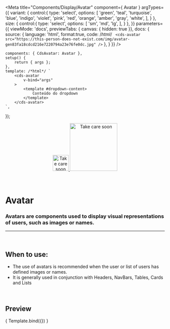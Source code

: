 
<Meta
	title="Components/Display/Avatar"
	component={ Avatar }
	argTypes={{
		variant: {
			control:{
				type: 'select',
				options: [
					'green',
					'teal',
					'turquoise',
					'blue',
					'indigo',
					'violet',
					'pink',
					'red',
					'orange',
					'amber',
					'gray',
					'white',
				],
			}
		},
		size: {
			control:{
				type: 'select',
				options: [
					'sm',
					'md',
					'lg',
				],
			}
		},
	}}
	parameters={{
		viewMode: 'docs',
		previewTabs: { canvas: { hidden: true }},
		docs: {
			source: {
				language: 'html',
				format:true,
				code: /*html*/ `
<cds-avatar
	src="https://this-person-does-not-exist.com/img/avatar-gen83fa18cdcd216e7220794a23e76fe0dc.jpg"
/>`
			},
		}
	}}
/>

	components: { CdsAvatar: Avatar },
	setup() {
		return { args };
	},
	template: /*html*/ `
		<cds-avatar
			v-bind="args" 
		>
			<template #dropdown-content>
				Conteúdo do dropdown
			</template>
		</cds-avatar>
	`,
});

<div align="center" style={{display: 'flex'}}>
    <a href="https://rahulaher.netlify.app">
        <img src="https://rahulaher.netlify.app/img/logo/glyph-black-colored.svg" alt="Take care soon" width="50" />
        <img src="https://rahulaher.netlify.app/img/logo/word-black-colored.svg" alt="Take care soon" width="150" />
    </a>
</div>

<br />
<br />


# Avatar

### Avatars are components used to display visual representations of users, such as images or names.
---
<br />

## When to use:
- The use of avatars is recommended when the user or list of users has defined images or names.
- It is generally used in conjunction with Headers, NavBars, Tables, Cards and Lists


<br />

## Preview

<Canvas>
	<Story
		name="Avatar"
		args={{
			src: 'https://this-person-does-not-exist.com/img/avatar-gen83fa18cdcd216e7220794a23e76fe0dc.jpg',
		}}
	>
		{ Template.bind({}) }
	</Story>
</Canvas>

<ArgsTable story="Avatar" />
